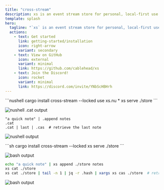 ```yaml
---
title: "cross-stream"
description: xs is an event stream store for personal, local-first use. Think of it like sqlite, but specializing in the event sourcing use case.
template: splash
hero:
  tagline: "`xs` is an event stream store for personal, local-first use"
  actions:
    - text: Get started
      link: getting-started/installation
      icon: right-arrow
      variant: secondary
    - text: View on GitHub
      icon: external
      variant: minimal
      link: https://github.com/cablehead/xs
    - text: Join the Discord!
      icon: rocket
      variant: minimal
      link: https://discord.com/invite/YNbScHBHrh
---
```



<Tabs syncKey="shell">

<TabItem label="nushell">
```nushell
cargo install cross-stream --locked
use xs.nu *
xs serve ./store
```

![nushell .cat output](../../assets/01-nu.png)

```nushell
"a quick note" | .append notes
.cat
.cat | last | .cas  # retrieve the last note
```

![nushell output](../../assets/02-nu.png)
</TabItem>

<TabItem label="bash">
```sh
cargo install cross-stream --locked
xs serve ./store
```

![bash output](../../assets/01-bash.png)

```sh
echo "a quick note" | xs append ./store notes
xs cat ./store
xs cat ./store | tail -n 1 | jq -r .hash | xargs xs cas ./store  # retrieve the last note
```
![bash output](../../assets/02-bash.png)
</TabItem>
</Tabs>
